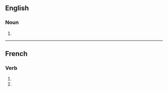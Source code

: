 ==English==

===Noun===
{{head|en|noun plural form}}

# {{plural of|interconnection|lang=en}}

----

==French==

===Verb===
{{fr-verb-form}}

# {{inflection of|interconnecter||1|p|impf|indc|lang=fr}}
# {{inflection of|interconnecter||1|p|pres|subj|lang=fr}}